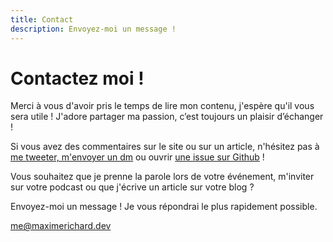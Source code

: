 ```yaml
---
title: Contact
description: Envoyez-moi un message !
---
```


# Contactez moi !

Merci à vous d'avoir pris le temps de lire mon contenu, j'espère qu'il vous sera utile ! J'adore partager ma passion, c’est toujours un plaisir d’échanger !

Si vous avez des commentaires sur le site ou sur un article, n'hésitez pas à [me tweeter, m'envoyer un dm](https://twitter.com/maximerdev) ou ouvrir [une issue sur Github](https://github.com/zyhou/maximerichard.dev/) !

Vous souhaitez que je prenne la parole lors de votre événement, m'inviter sur votre podcast ou que j'écrive un article sur votre blog ?

Envoyez-moi un message ! Je vous répondrai le plus rapidement possible.

<div className="text-center font-bold">
    <a href="mailto:me@maximerichard.dev">me@maximerichard.dev</a>
</div>
